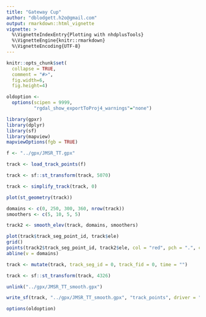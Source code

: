 ```yaml
---
title: "Gateway Cup"
author: "dblodgett.h2o@gmail.com"
output: rmarkdown::html_vignette
vignette: >
  %\VignetteIndexEntry{Plotting with nhdplusTools}
  %\VignetteEngine{knitr::rmarkdown}
  %\VignetteEncoding{UTF-8}
---
```


```r
knitr::opts_chunk$set(
  collapse = TRUE,
  comment = "#>",
  fig.width=6,
  fig.height=4)

oldoption <-
  options(scipen = 9999,
          "rgdal_show_exportToProj4_warnings"="none")

library(gpxr)
library(dplyr)
library(sf)
library(mapview)
mapviewOptions(fgb = TRUE)
```

```r

f <- "../gpx/JMSR_TT.gpx"

track <- load_track_points(f)

track <- sf::st_transform(track, 5070)

track <- simplify_track(track, 0)

plot(st_geometry(track))

```

```r
domains <- c(0, 250, 300, 360, nrow(track))
smoothers <- c(5, 10, 5, 5)

track2 <- smooth_elev(track, domains, smoothers)

plot(track$track_seg_point_id, track$ele)
grid()
points(track2$track_seg_point_id, track2$ele, col = "red", pch = ".", cex = 3)
abline(v = domains)
```

```r
track <- mutate(track, track_seg_id = 0, track_fid = 0, time = "")

track <- sf::st_transform(track, 4326)

unlink("../gpx/JMSR_TT_smooth.gpx")

write_sf(track, "../gpx/JMSR_TT_smooth.gpx", "track_points", driver = "GPX")
```

```r
options(oldoption)
```
